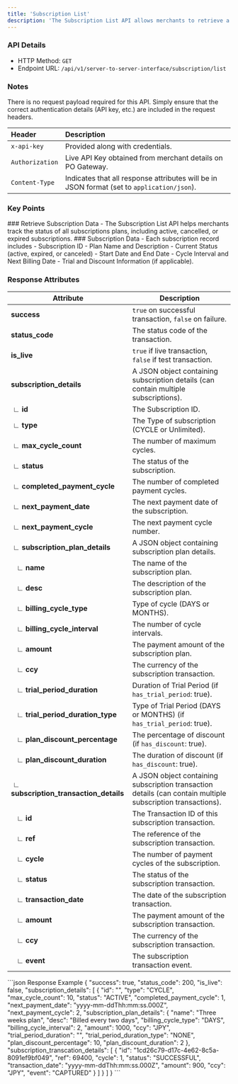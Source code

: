 ```yaml
---
title: 'Subscription List'
description: 'The Subscription List API allows merchants to retrieve a list of all active, cancelled, or expired subscriptions, providing an overview of their customers subscription statuses.'
---
```



### API Details 
- HTTP Method: `GET`
- Endpoint URL: `/api/v1/server-to-server-interface/subscription/list`


### Notes

There is no request payload required for this API. Simply ensure that the correct authentication details (API key, etc.) are included in the request headers.


| **Header**       | **Description**                                                                 |
|:-----------------|:--------------------------------------------------------------------------------|
| `x-api-key`      | Provided along with credentials.                                                |
| `Authorization`  | Live API Key obtained from merchant details on PO Gateway.                      |
| `Content-Type`   | Indicates that all response attributes will be in JSON format (set to `application/json`). |


### Key Points
<Info>
### Retrieve Subscription Data
- The Subscription List API helps merchants track the status of all subscriptions plans, including active, cancelled, or expired subscriptions.
### Subscription Data - Each subscription record includes
- Subscription ID
- Plan Name and Description
- Current Status (active, expired, or canceled)
- Start Date and End Date
- Cycle Interval and Next Billing Date
- Trial and Discount Information (if applicable).
</Info>

### Response Attributes

| **Attribute**                      | **Description**                                                                                                                |
|------------------------------------|--------------------------------------------------------------------------------------------------------------------------------|
| **success**                        | `true` on successful transaction, `false` on failure.                                                                          |
| **status_code**                    | The status code of the transaction.                                                                                            |
| **is_live**                        | `true` if live transaction, `false` if test transaction.                                                                       |
| **subscription_details**           | A JSON object containing subscription details (can contain multiple subscriptions).                                             |
|  ∟ **id**                          | The Subscription ID.                                                                                                           |
|  ∟ **type**                        | The Type of subscription (CYCLE or Unlimited).                                                                                 |
|  ∟ **max_cycle_count**             | The number of maximum cycles.                                                                                                  |
|  ∟ **status**                      | The status of the subscription.                                                                                                |
|  ∟ **completed_payment_cycle**     | The number of completed payment cycles.                                                                                        |
|  ∟ **next_payment_date**           | The next payment date of the subscription.                                                                                     |
|  ∟ **next_payment_cycle**          | The next payment cycle number.                                                                                                 |
|  ∟ **subscription_plan_details**   | A JSON object containing subscription plan details.                                                                            |
|    ∟ **name**                      | The name of the subscription plan.                                                                                             |
|    ∟ **desc**                      | The description of the subscription plan.                                                                                      |
|    ∟ **billing_cycle_type**        | Type of cycle (DAYS or MONTHS).                                                                                                |
|    ∟ **billing_cycle_interval**    | The number of cycle intervals.                                                                                                 |
|    ∟ **amount**                    | The payment amount of the subscription plan.                                                                                   |
|    ∟ **ccy**                       | The currency of the subscription transaction.                                                                                  |
|    ∟ **trial_period_duration**     | Duration of Trial Period (if `has_trial_period`: true).                                                                        |
|    ∟ **trial_period_duration_type**| Type of Trial Period (DAYS or MONTHS) (if `has_trial_period`: true).                                                           |
|    ∟ **plan_discount_percentage**  | The percentage of discount (if `has_discount`: true).                                                                          |
|    ∟ **plan_discount_duration**    | The duration of discount (if `has_discount`: true).                                                                            |
|  ∟ **subscription_transaction_details** | A JSON object containing subscription transaction details (can contain multiple subscription transactions).              |
|    ∟ **id**                        | The Transaction ID of this subscription transaction.                                                                           |
|    ∟ **ref**                       | The reference of the subscription transaction.                                                                                 |
|    ∟ **cycle**                     | The number of payment cycles of the subscription.                                                                              |
|    ∟ **status**                    | The status of the subscription transaction.                                                                                    |
|    ∟ **transaction_date**          | The date of the subscription transaction.                                                                                      |
|    ∟ **amount**                    | The payment amount of the subscription transaction.                                                                            |
|    ∟ **ccy**                       | The currency of the subscription transaction.                                                                                  |
|    ∟ **event**                     | The subscription transaction event.                                                                                           |



<ResponseExample>
```json Response Example
{
    "success": true,
    "status_code": 200,
    "is_live": false,
    "subscription_details": [
        {
            "id": "<transaction_id>",
            "type": "CYCLE",
            "max_cycle_count": 10,
            "status": "ACTIVE",
            "completed_payment_cycle": 1,
            "next_payment_date": "yyyy-mm-ddThh:mm:ss.000Z",
            "next_payment_cycle": 2,
            "subscription_plan_details": {
                "name": "Three weeks plan",
                "desc": "Billed every two days",
                "billing_cycle_type": "DAYS",
                "billing_cycle_interval": 2,
                "amount": 1000,
                "ccy": "JPY",
                "trial_period_duration": "",
                "trial_period_duration_type": "NONE",
                "plan_discount_percentage": 10,
                "plan_discount_duration": 2
                },
            "subscription_transcation_details": [
                {
                    "id": "1cd26c79-d17c-4e62-8c5a-8091ef9bf049",
                    "ref": 69400,
                    "cycle": 1,
                    "status": "SUCCESSFUL",
                    "transaction_date": "yyyy-mm-ddThh:mm:ss.000Z",
                    "amount": 900,
                    "ccy": "JPY",
                    "event": "CAPTURED"
                }
            ]
        }
    ]
}
```
</ResponseExample>
